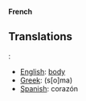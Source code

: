 '''French'''

==Translations==:

*[[English]]: [[body]]
*[[Greek]]: (s[o]ma)
*[[Spanish]]: coraz&oacute;n